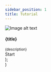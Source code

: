 ```yaml
---
sidebar_position: 1
title: Tutorial
---
```


  <div class="card-demo margin-vert--md" style={{ maxWidth: '500px', margin:'0 auto' }}>
    <div class="card">
      <div class="card__image">
        <img
          src={image}
          alt="Image alt text"
          title="Logo Title Text 1"
        />
      </div>
      <div class="card__body">
        <div style={{height:"175px"}}>
          <h4>{title}</h4>
          <small>
            {description}
          </small>
        </div>
      </div>
      <div class="card__footer">
        <a class="button button--primary button--outline button--block" to={link}>Start</a>
      </div>
    </div>
  </div>
);

  <div class="container">
    <div class="row">
      <div class="col col--6">
        <Card title="Making a Le Corbusier's archive" description="By this tutorial, you will study how to map your content and data on the digital earth. This is a good tutorial for beginner." link="/tutorial/corbusider-archive/about-tutorial" image="/img/tutorial/t_1.jpeg"></Card>
      </div>
        <div class="col col--6">
        <Card title="How to create 3D models for Re:Earth" description="This tutorial will briefly introduce the basics of polygonal models and teach you how to use blender to make a simple model." link="/tutorial/create-3d-models-for-reearth/intro" image="/img/tutorial/t_2.jpg"></Card>
      </div>
    </div>
  </div>
)

<Menu></Menu>
